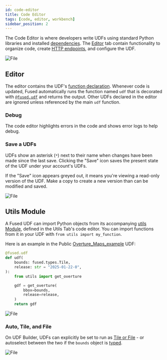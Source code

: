 ```yaml
---
id: code-editor
title: Code Editor
tags: [code, editor, workbench]
sidebar_position: 2
---
```


The Code Editor is where developers write UDFs using standard Python libraries and installed [dependencies](/core-concepts/run-udfs/dependencies/). The [Editor](/workbench/udf-builder/code-editor/#editor) tab contain functionality to organize code, create [HTTP endpoints](/core-concepts/run-udfs/run-small-udfs/#http-requests), and configure the UDF.


<div style={{textAlign: 'center'}}>
<img src={CodeEdi} alt="File" style={{width: '100%'}} />
</div>

## Editor

The editor contains the UDF's [function declaration](/core-concepts/write/#function-declaration). Whenever code is updated, Fused automatically runs the function named `udf` that is decorated with [`@fused.udf`](/core-concepts/write/#fusedudf-decorator) and returns the output. Other UDFs declared in the editor are ignored unless referenced by the main `udf` function.

### Debug

The code editor highlights errors in the code and shows error logs to help debug.

<ReactPlayer playsinline={true} className="video__player" playing={false} muted={true} controls height="100%" url="https://fused-magic.s3.us-west-2.amazonaws.com/workbench-walkthrough-videos/docs_rewrite/debug_code_editor.mp4" width="100%" />

### Save a UDFs

UDFs show an asterisk (`*`) next to their name when changes have been made since the last save. Clicking the "Save" icon saves the present state of the UDF under your account's UDFs.

If the "Save" icon appears greyed out, it means you're viewing a read-only version of the UDF. Make a copy to create a new version than can be modified and saved.


<div style={{textAlign: 'center'}}>
<img src={SaveIcon} alt="File" style={{width: '100%'}} />
</div>


## Utils Module

A Fused UDF can import Python objects from its accompanying [utils Module](/core-concepts/write/#utils-module), defined in the Utils Tab's code editor. You can import functions from it in your UDF with `from utils import my_function`.

Here is an example in the Public [Overture_Maps_example](https://github.com/fusedio/udfs/tree/d9f419dadf6267efc79f0ea2092a4dda0e22cb97/public/Overture_Maps_Example) UDF:

```python showLineNumbers
@fused.udf
def udf(
    bounds: fused.types.Tile,
    release: str = "2025-01-22-0",
):
    from utils import get_overture

    gdf = get_overture(
        bbox=bounds,
        release=release,
    )
    return gdf
```


<div style={{textAlign: 'center'}}>
<img src={ImgUtils} alt="File" style={{width: '80%', height: '800px'}} />
</div>

### Auto, Tile, and File

On UDF Builder, UDFs can explicitly be set to run as [Tile or File](/core-concepts/filetile/) - or autoselect between the two if the `bounds` object is [typed](/core-concepts/filetile/#bounds-object-types).


<div style={{textAlign: 'center'}}>
<img src={ImageFiletile} alt="File" style={{width: '75%'}} />
</div>

